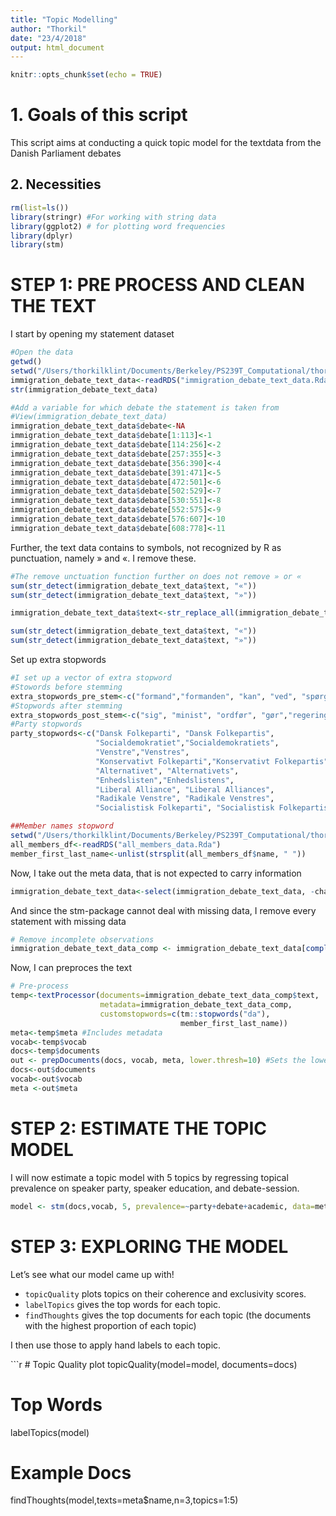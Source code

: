 ```yaml
---
title: "Topic Modelling"
author: "Thorkil"
date: "23/4/2018"
output: html_document
---
```


```r
knitr::opts_chunk$set(echo = TRUE)
```

# 1. Goals of this script
This script aims at conducting a quick topic model for the textdata from the Danish Parliament debates

## 2. Necessities
```r
rm(list=ls())
library(stringr) #For working with string data
library(ggplot2) # for plotting word frequencies
library(dplyr)
library(stm)
```

# STEP 1: PRE PROCESS AND CLEAN THE TEXT
I start by opening my statement dataset
```r
#Open the data
getwd()
setwd("/Users/thorkilklint/Documents/Berkeley/PS239T_Computational/thorkil-klint-ps239T-final-project/Data")
immigration_debate_text_data<-readRDS("immigration_debate_text_data.Rda")
str(immigration_debate_text_data)
```

```r
#Add a variable for which debate the statement is taken from
#View(immigration_debate_text_data)
immigration_debate_text_data$debate<-NA
immigration_debate_text_data$debate[1:113]<-1
immigration_debate_text_data$debate[114:256]<-2
immigration_debate_text_data$debate[257:355]<-3
immigration_debate_text_data$debate[356:390]<-4
immigration_debate_text_data$debate[391:471]<-5
immigration_debate_text_data$debate[472:501]<-6 
immigration_debate_text_data$debate[502:529]<-7
immigration_debate_text_data$debate[530:551]<-8
immigration_debate_text_data$debate[552:575]<-9
immigration_debate_text_data$debate[576:607]<-10
immigration_debate_text_data$debate[608:778]<-11
```
Further, the text data contains to symbols, not recognized by R as punctuation, namely » and «. I remove these.
```r
#The remove unctuation function further on does not remove » or «
sum(str_detect(immigration_debate_text_data$text, "«"))
sum(str_detect(immigration_debate_text_data$text, "»"))

immigration_debate_text_data$text<-str_replace_all(immigration_debate_text_data$text, pattern="«|»", "")

sum(str_detect(immigration_debate_text_data$text, "«"))
sum(str_detect(immigration_debate_text_data$text, "»"))
```
Set up extra stopwords
```r
#I set up a vector of extra stopword
#Stowords before stemming
extra_stopwords_pre_stem<-c("formand","formanden", "kan", "ved", "spørgsmål", "folkeparti", "tak", "derfor")
#Stopwords after stemming
extra_stopwords_post_stem<-c("sig", "minist", "ordfør", "gør","regering","lovforslag","forslag")
#Party stopwords
party_stopwords<-c("Dansk Folkeparti", "Dansk Folkepartis",
                   "Socialdemokratiet","Socialdemokratiets",
                   "Venstre","Venstres",
                   "Konservativt Folkeparti","Konservativt Folkepartis",
                   "Alternativet", "Alternativets",
                   "Enhedslisten","Enhedslistens",
                   "Liberal Alliance", "Liberal Alliances",
                   "Radikale Venstre", "Radikale Venstres",
                   "Socialistisk Folkeparti", "Socialistisk Folkepartis")

##Member names stopword
setwd("/Users/thorkilklint/Documents/Berkeley/PS239T_Computational/thorkil-klint-ps239T-final-project/Data")
all_members_df<-readRDS("all_members_data.Rda")
member_first_last_name<-unlist(strsplit(all_members_df$name, " "))
```

Now, I take out the meta data, that is not expected to carry information
```r
immigration_debate_text_data<-select(immigration_debate_text_data, -chairman, -id, -education_fill, -agenda, -statement_number, -time)
```

And since the stm-package cannot deal with missing data, I remove every statement with missing data
```r
# Remove incomplete observations
immigration_debate_text_data_comp <- immigration_debate_text_data[complete.cases(immigration_debate_text_data), ]
```

Now, I can preproces the text
```r
# Pre-process
temp<-textProcessor(documents=immigration_debate_text_data_comp$text, 
                    metadata=immigration_debate_text_data_comp,
                    customstopwords=c(tm::stopwords("da"),
                                      member_first_last_name))
meta<-temp$meta #Includes metadata
vocab<-temp$vocab
docs<-temp$documents
out <- prepDocuments(docs, vocab, meta, lower.thresh=10) #Sets the lower threshold for frequency
docs<-out$documents
vocab<-out$vocab
meta <-out$meta
```

# STEP 2: ESTIMATE THE TOPIC MODEL
I will now estimate a topic model with 5 topics by regressing topical prevalence on speaker party, speaker education, and debate-session. 

```r
model <- stm(docs,vocab, 5, prevalence=~party+debate+academic, data=meta, seed = 1)
```

# STEP 3: EXPLORING THE MODEL

Let's see what our model came up with! 

- `topicQuality` plots topics on their coherence and exclusivity scores.
- `labelTopics` gives the top words for each topic. 
- `findThoughts` gives the top documents for each topic (the documents with the highest proportion of each topic)

I then use those to apply hand labels to each topic.

```r
# Topic Quality plot
topicQuality(model=model, documents=docs)

# Top Words
labelTopics(model)

# Example Docs
findThoughts(model,texts=meta$name,n=3,topics=1:5)
